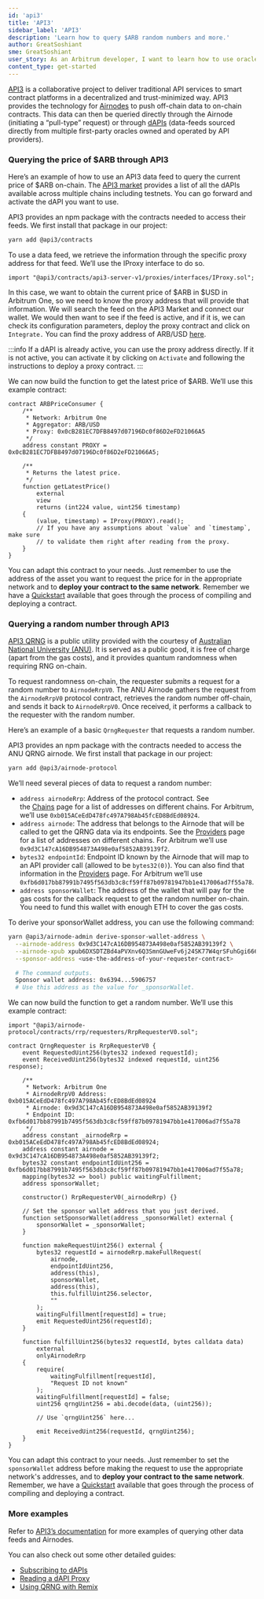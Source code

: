 ```yaml
---
id: 'api3'
title: 'API3'
sidebar_label: 'API3'
description: 'Learn how to query $ARB random numbers and more.'
author: GreatSoshiant
sme: GreatSoshiant
user_story: As an Arbitrum developer, I want to learn how to use oracles in my dApp.
content_type: get-started
---
```


[API3](https://api3.org/) is a collaborative project to deliver traditional API services to smart contract platforms in a decentralized and trust-minimized way. API3 provides the technology for [Airnodes](https://docs.api3.org/reference/airnode/latest/understand/) to push off-chain data to on-chain contracts. This data can then be queried directly through the Airnode (initiating a “pull-type” request) or through [dAPIs](https://docs.api3.org/guides/dapis/) (data-feeds sourced directly from multiple first-party oracles owned and operated by API providers).

### Querying the price of $ARB through API3

Here’s an example of how to use an API3 data feed to query the current price of $ARB on-chain. The [API3 market](https://market.api3.org/arbitrum) provides a list of all the dAPIs available across multiple chains including testnets. You can go forward and activate the dAPI you want to use.

API3 provides an npm package with the contracts needed to access their feeds. We first install that package in our project:

```bash
yarn add @api3/contracts
```

To use a data feed, we retrieve the information through the specific proxy address for that feed. We’ll use the IProxy interface to do so.

```solidity
import "@api3/contracts/api3-server-v1/proxies/interfaces/IProxy.sol";
```

In this case, we want to obtain the current price of $ARB in $USD in Arbitrum One, so we need to know the proxy address that will provide that information. We will search the feed on the API3 Market and connect our wallet. We would then want to see if the feed is active, and if it is, we can check its configuration parameters, deploy the proxy contract and click on `Integrate.` You can find the proxy address of ARB/USD [here](https://market.api3.org/arbitrum?search=ARB%2FUSD).

:::info
If a dAPI is already active, you can use the proxy address directly. If it is not active, you can activate it by clicking on `Activate` and following the instructions to deploy a proxy contract.
:::

We can now build the function to get the latest price of $ARB. We’ll use this example contract:

```solidity
contract ARBPriceConsumer {
    /**
     * Network: Arbitrum One
     * Aggregator: ARB/USD
     * Proxy: 0x0cB281EC7DFB8497d07196Dc0f86D2eFD21066A5
     */
    address constant PROXY = 0x0cB281EC7DFB8497d07196Dc0f86D2eFD21066A5;

    /**
     * Returns the latest price.
     */
    function getLatestPrice()
        external
        view
        returns (int224 value, uint256 timestamp)
    {
        (value, timestamp) = IProxy(PROXY).read();
        // If you have any assumptions about `value` and `timestamp`, make sure
        // to validate them right after reading from the proxy.
    }
}
```

You can adapt this contract to your needs. Just remember to use the address of the asset you want to request the price for in the appropriate network and to **deploy your contract to the same network**. Remember we have a [Quickstart](/build-decentralized-apps/01-quickstart-solidity-hardhat.mdx) available that goes through the process of compiling and deploying a contract.

### Querying a random number through API3

[API3 QRNG](https://docs.api3.org/explore/qrng/) is a public utility provided with the courtesy of [Australian National University (ANU)](https://www.anu.edu.au/). It is served as a public good, it is free of charge (apart from the gas costs), and it provides quantum randomness when requiring RNG on-chain.

To request randomness on-chain, the requester submits a request for a random number to `AirnodeRrpV0`. The ANU Airnode gathers the request from the `AirnodeRrpV0` protocol contract, retrieves the random number off-chain, and sends it back to `AirnodeRrpV0`. Once received, it performs a callback to the requester with the random number.

Here’s an example of a basic `QrngRequester` that requests a random number.

API3 provides an npm package with the contracts needed to access the ANU QRNG airnode. We first install that package in our project:

```bash
yarn add @api3/airnode-protocol
```

We’ll need several pieces of data to request a random number:

- `address airnodeRrp`: Address of the protocol contract. See the [Chains](https://docs.api3.org/reference/qrng/chains.html) page for a list of addresses on different chains. For Arbitrum, we’ll use `0xb015ACeEdD478fc497A798Ab45fcED8BdEd08924`.
- `address airnode`: The address that belongs to the Airnode that will be called to get the QRNG data via its endpoints. See the [Providers](https://docs.api3.org/reference/qrng/providers.html) page for a list of addresses on different chains. For Arbitrum we’ll use `0x9d3C147cA16DB954873A498e0af5852AB39139f2`.
- `bytes32 endpointId`: Endpoint ID known by the Airnode that will map to an API provider call (allowed to be `bytes32(0)`). You can also find that information in the [Providers](https://docs.api3.org/reference/qrng/providers.html) page. For Arbitrum we’ll use `0xfb6d017bb87991b7495f563db3c8cf59ff87b09781947bb1e417006ad7f55a78`.
- `address sponsorWallet`: The address of the wallet that will pay for the gas costs for the callback request to get the random number on-chain. You need to fund this wallet with enough ETH to cover the gas costs.

To derive your sponsorWallet address, you can use the following command:

```bash
yarn @api3/airnode-admin derive-sponsor-wallet-address \
  --airnode-address 0x9d3C147cA16DB954873A498e0af5852AB39139f2 \
  --airnode-xpub xpub6DXSDTZBd4aPVXnv6Q3SmnGUweFv6j24SK77W4qrSFuhGgi666awUiXakjXruUSCDQhhctVG7AQt67gMdaRAsDnDXv23bBRKsMWvRzo6kbf \
  --sponsor-address <use-the-address-of-your-requester-contract>

  # The command outputs.
  Sponsor wallet address: 0x6394...5906757
  # Use this address as the value for _sponsorWallet.
```

We can now build the function to get a random number. We’ll use this example contract:

```solidity
import "@api3/airnode-protocol/contracts/rrp/requesters/RrpRequesterV0.sol";

contract QrngRequester is RrpRequesterV0 {
    event RequestedUint256(bytes32 indexed requestId);
    event ReceivedUint256(bytes32 indexed requestId, uint256 response);

    /**
     * Network: Arbitrum One
     * AirnodeRrpV0 Address: 0xb015ACeEdD478fc497A798Ab45fcED8BdEd08924
     * Airnode: 0x9d3C147cA16DB954873A498e0af5852AB39139f2
     * Endpoint ID: 0xfb6d017bb87991b7495f563db3c8cf59ff87b09781947bb1e417006ad7f55a78
     */
    address constant _airnodeRrp = 0xb015ACeEdD478fc497A798Ab45fcED8BdEd08924;
    address constant airnode = 0x9d3C147cA16DB954873A498e0af5852AB39139f2;
    bytes32 constant endpointIdUint256 = 0xfb6d017bb87991b7495f563db3c8cf59ff87b09781947bb1e417006ad7f55a78;
    mapping(bytes32 => bool) public waitingFulfillment;
    address sponsorWallet;

    constructor() RrpRequesterV0(_airnodeRrp) {}

    // Set the sponsor wallet address that you just derived.
    function setSponsorWallet(address _sponsorWallet) external {
        sponsorWallet = _sponsorWallet;
    }

    function makeRequestUint256() external {
        bytes32 requestId = airnodeRrp.makeFullRequest(
            airnode,
            endpointIdUint256,
            address(this),
            sponsorWallet,
            address(this),
            this.fulfillUint256.selector,
            ""
        );
        waitingFulfillment[requestId] = true;
        emit RequestedUint256(requestId);
    }

    function fulfillUint256(bytes32 requestId, bytes calldata data)
        external
        onlyAirnodeRrp
    {
        require(
            waitingFulfillment[requestId],
            "Request ID not known"
        );
        waitingFulfillment[requestId] = false;
        uint256 qrngUint256 = abi.decode(data, (uint256));

        // Use `qrngUint256` here...

        emit ReceivedUint256(requestId, qrngUint256);
    }
}
```

You can adapt this contract to your needs. Just remember to set the `sponsorWallet` address before making the request to use the appropriate network's addresses, and to **deploy your contract to the same network**. Remember, we have a [Quickstart](/build-decentralized-apps/01-quickstart-solidity-hardhat.mdx) available that goes through the process of compiling and deploying a contract.

### More examples

Refer to [API3’s documentation](https://docs.api3.org/) for more examples of querying other data feeds and Airnodes.

You can also check out some other detailed guides:

- [Subscribing to dAPIs](https://docs.api3.org/guides/dapis/subscribing-to-dapis/)
- [Reading a dAPI Proxy](https://docs.api3.org/guides/dapis/read-a-dapi/)
- [Using QRNG with Remix](https://docs.api3.org/guides/qrng/qrng-remix/)
